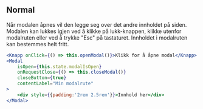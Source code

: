 
## Normal

Når modalen åpnes vil den legge seg over det andre innholdet på siden. Modalen kan lukkes igjen ved å klikke på
lukk-knappen, klikke utenfor modalruten eller ved å trykke "Esc" på tastaturet. Innholdet i modalruten kan
bestemmes helt fritt.

<Example>
  <ModalExample />
</Example>

```jsx
<Knapp onClick={() => this.openModal()}>Klikk for å åpne modal</Knapp>
<Modal
    isOpen={this.state.modalIsOpen}
    onRequestClose={() => this.closeModal()}
    closeButton={true}
    contentLabel="Min modalrute"
>
    <div style={{padding:'2rem 2.5rem'}}>Innhold her</div>
</Modal>
```
